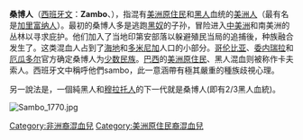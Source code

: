 {{Unreferenced|time=2019-02-10T13:28:45+00:00}}
'''桑博人'''（[[西班牙文|西班牙文]]：'''Zambo'''、{{lang-pt|'''Cafuzo'''}}），指混有[[美洲原住民|美洲原住民]]和[[黑人|黑人]]血统的[[美洲人|美洲人]]（最有名是[[加里富纳人|加里富纳人]]）。最初的桑博人多是逃跑[[黑奴|黑奴]]的子孙，冒险进入[[中美洲|中美洲]]和南美洲的丛林以寻求庇护。他们加入了当地印第安部落以躲避殖民当局的追捕後，种族融合发生了。这类混血人占到了[[海地|海地]]和[[多米尼加|多米尼加]]人口的小部分。[[哥伦比亚|哥伦比亚]]、[[委内瑞拉|委内瑞拉]]和[[厄瓜多尔|厄瓜多尔]]官方确定桑博人为[[少数民族|少数民族]]。[[巴西|巴西]]的[[美洲原住民|美洲原住民]]、黑人混血则被称作卡夫索人。西班牙文中稱呼他們sambo，此一意涵帶有極其嚴重的種族歧視心理。

另一說法是，一個純黑人和[[穆拉托人|穆拉托人]]的下一代就是桑博人(即有2/3黑人血統)。

[[File:Sambo_1770.jpg|thumbnail]]
{{种族的划分}}
[[Category:非洲裔混血兒|Category:非洲裔混血兒]]
[[Category:美洲原住民裔混血兒|Category:美洲原住民裔混血兒]]